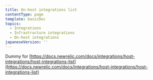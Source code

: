 ```yaml
---
title: On-host integrations list
contentType: page
template: basicDoc
topics:
  - Integrations
  - Infrastructure integrations
  - On-host integrations
japaneseVersion: ''
---
```


Dummy for [https://docs.newrelic.com/docs/integrations/host-integrations/host-integrations-list](https://docs.newrelic.com/docs/integrations/host-integrations/host-integrations-list)
